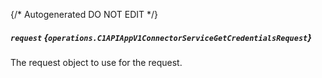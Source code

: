 {/* Autogenerated DO NOT EDIT  */}

##### `request` *{`operations.C1APIAppV1ConnectorServiceGetCredentialsRequest`}*
The request object to use for the request.

<Collapsible openLabel={Labels.showProperties} closeLabel={Labels.hideProperties}>
  <C1APIAppV1ConnectorServiceGetCredentialsRequest />
</Collapsible>


